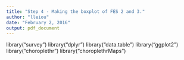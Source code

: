 ```yaml
---
title: "Step 4 - Making the boxplot of FES 2 and 3."
author: "lleiou"
date: "February 2, 2016"
output: pdf_document
---
```




library("survey")
library("dplyr")
library("data.table")
library("ggplot2")
library("choroplethr")
library("choroplethrMaps")
